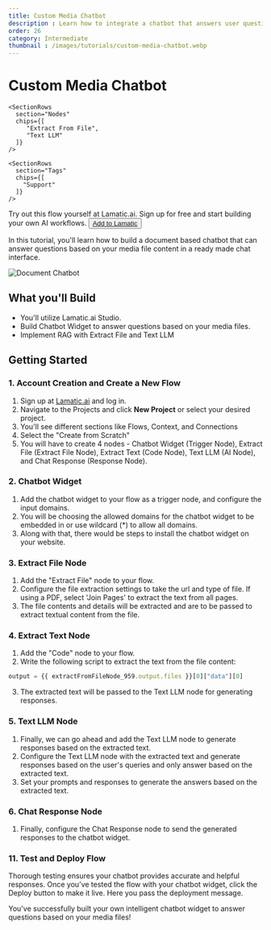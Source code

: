```yaml
---
title: Custom Media Chatbot
description : Learn how to integrate a chatbot that answers user questions based on provided documents. The chatbot extracts text from files and generates AI-powered responses.
order: 26
category: Intermediate
thumbnail : /images/tutorials/custom-media-chatbot.webp
---
```


# Custom Media Chatbot
<div className="grid md:grid-cols-1 gap-2 mb-8">
  <div className="">
    <SectionRows 
      section="Difficulty Level" 
      chips={["Intermediate"]} 
    />
    
    <SectionRows 
      section="Nodes" 
      chips={[
         "Extract From File",
         "Text LLM"
      ]} 
    />
    
    <SectionRows 
      section="Tags" 
      chips={[
        "Support"
      ]} 
    />
  </div>
</div>

<div className="mt-4 mb-4">
  <Callout>
  Try out this flow yourself at Lamatic.ai. Sign up for free and start building your own AI workflows.
  <Button variant="destructive" className="mt-3" href="https://studio.lamatic.ai/_?templateSlug=custom-media-chatbot" size="sm" asChild>
    <a href="https://studio.lamatic.ai/_?templateSlug=custom-media-chatbot" target="_blank">Add to Lamatic</a>
  </Button>
</Callout>
</div>

In this tutorial, you'll learn how to build a document based chatbot that can answer questions based on your media file content in a ready made chat interface.

![Document Chatbot](./img/custom-media-chatbot/custom-media-chatbot.webp)

## What you'll Build
- You'll utilize Lamatic.ai Studio.
- Build Chatbot Widget to answer questions based on your media files.
- Implement RAG with Extract File and Text LLM

## Getting Started
### 1. Account Creation and Create a New Flow
1. Sign up at [Lamatic.ai](https://lamatic.ai/) and log in.
2. Navigate to the Projects and click **New Project** or select your desired project.
3. You'll see different sections like Flows, Context, and Connections
4. Select the "Create from Scratch"
5. You will have to create 4 nodes - Chatbot Widget (Trigger Node), Extract File (Extract File Node), Extract Text (Code Node), Text LLM (AI Node), and Chat Response (Response Node).

### 2. Chatbot Widget
1. Add the chatbot widget to your flow as a trigger node, and configure the input domains. 
2. You will be choosing the allowed domains for the chatbot widget to be embedded in or use wildcard (*) to allow all domains.
3. Along with that, there would be steps to install the chatbot widget on your website.

### 3. Extract File Node
1. Add the "Extract File" node to your flow.
2. Configure the file extraction settings to take the url and type of file. If using a PDF, select 'Join Pages' to extract the text from all pages.
3. The file contents and details will be extracted and are to be passed to extract textual content from the file.

### 4. Extract Text Node
1. Add the "Code" node to your flow.
2. Write the following script to extract the text from the file content:
```js
output = {{ extractFromFileNode_959.output.files }}[0]["data"][0]
```
3. The extracted text will be passed to the Text LLM node for generating responses.

### 5. Text LLM Node
1. Finally, we can go ahead and add the Text LLM node to generate responses based on the extracted text.
2. Configure the Text LLM node with the extracted text and generate responses based on the user's queries and only answer based on the extracted text.
3. Set your prompts and responses to generate the answers based on the extracted text.

### 6. Chat Response Node
1. Finally, configure the Chat Response node to send the generated responses to the chatbot widget.

### 11. Test and Deploy Flow
Thorough testing ensures your chatbot provides accurate and helpful responses. Once you’ve tested the flow with your chatbot widget, click the Deploy button to make it live. Here you pass the deployment message.


You've successfully built your own intelligent chatbot widget to answer questions based on your media files!